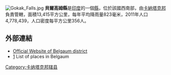 [[Image:Gokak_Falls.jpg|right]]
'''貝爾高姆縣'''是[[印度|印度]]的一個[[縣|縣]]，位於該國西南部，由[[卡納塔克邦|卡納塔克邦]]負責管轄，面積13,415平方公里，每年平均降雨量823毫米，2011年人口4,778,439，人口密度每平方公里356人。

==外部連結==
* [http://belgaum.nic.in Official Website of Belgaum district] {{Wayback|url=http://belgaum.nic.in/ |date=20070104223036 }}
* [http://www.onefivenine.com/india/villag/Belgaum] {{Wayback|url=http://www.onefivenine.com/india/villag/Belgaum |date=20201031164356 }} List of places in Belgaum

{{karnataka}}
{{卡纳塔克邦行政区划小作品}}
[[Category:卡纳塔克邦辖县|Category:卡纳塔克邦辖县]]